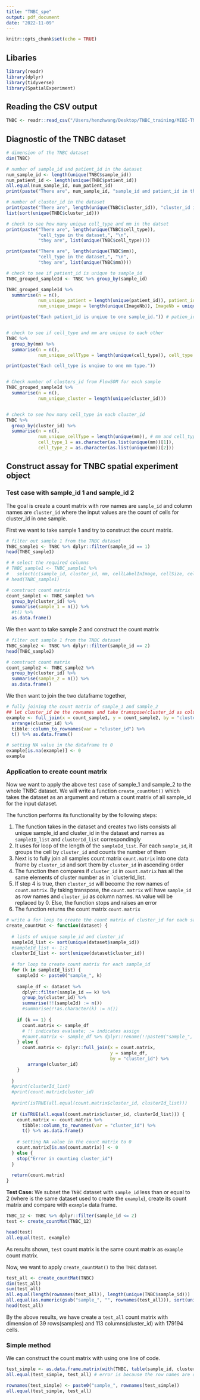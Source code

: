 ```yaml
---
title: "TNBC_spe"
output: pdf_document
date: "2022-11-09"
---
```


```r
knitr::opts_chunk$set(echo = TRUE)
```


## Libaries
```r
library(readr)
library(dplyr)
library(tidyverse)
library(SpatialExperiment)
```


## Reading the CSV output

```r
TNBC <- readr::read_csv("/Users/henzhwang/Desktop/TNBC_training/MIBI-TNBC_scdata_counts_mm_matlab_revised.csv")
```


## Diagnostic of the TNBC dataset

```r
# dimension of the TNBC dataset
dim(TNBC)

# number of sample_id and patient_id in the dataset
num_sample_id <- length(unique(TNBC$sample_id))
num_patient_id <- length(unique(TNBC$patient_id))
all.equal(num_sample_id, num_patient_id)
print(paste("There are", num_sample_id, "sample_id and patient_id in the datset."))

# number of cluster_id in the dataset
print(paste("There are", length(unique(TNBC$cluster_id)), "cluster_id in the datset."))
list(sort(unique(TNBC$cluster_id)))

# check to see how many unique cell_type and mm in the datset
print(paste("There are", length(unique(TNBC$cell_type)), 
            "cell_type in the dataset,", "\n", 
            "they are", list(unique(TNBC$cell_type))))

print(paste("There are", length(unique(TNBC$mm)), 
            "cell_type in the dataset,", "\n", 
            "they are", list(unique(TNBC$mm))))
```


```r
# check to see if patient_id is unique to sample_id
TNBC_grouped_sampleId <- TNBC %>% group_by(sample_id)

TNBC_grouped_sampleId %>% 
  summarise(n = n(), 
            num_unique_patient = length(unique(patient_id)), patient_id = unique(patient_id),
            num_unique_image = length(unique(ImageNb)), ImageNb = unique(ImageNb)) #Image 22 and 38 are not included

print(paste("Each patient_id is unqiue to one sample_id.")) # patien_id and sample_id are redundant


# check to see if cell_type and mm are unique to each other
TNBC %>% 
  group_by(mm) %>% 
  summarise(n = n(),
            num_unique_cellType = length(unique(cell_type)), cell_type = unique(cell_type))

print(paste("Each cell_type is unqiue to one mm type."))


# Check number of clusters_id from FlowSOM for each sample
TNBC_grouped_sampleId %>% 
  summarise(n = n(),
            num_unique_cluster = length(unique(cluster_id)))


# check to see how many cell_type in each cluster_id
TNBC %>% 
  group_by(cluster_id) %>% 
  summarise(n = n(),
            num_unique_cellType = length(unique(mm)), # mm and cell_type are the same
            cell_type_1 = as.character(as.list(unique(mm))[1]), 
            cell_type_2 = as.character(as.list(unique(mm))[2]))
```


## Construct assay for TNBC spatial experiment object

### Test case with sample_id 1 and sample_id 2

The goal is create a count matrix with row names are `sample_id` and column names are `cluster_id` where the input values are the count of cells for cluster_id in one sample.

First we want to take sample 1 and try to construct the count matrix.
```r
# filter out sample 1 from the TNBC dataset
TNBC_sample1 <- TNBC %>% dplyr::filter(sample_id == 1)
head(TNBC_sample1)

# # select the required columns
# TNBC_sample1 <- TNBC_sample1 %>% 
#   select(c(sample_id, cluster_id, mm, cellLabelInImage, cellSize, cellRadius, centroidX, centroidY))
# head(TNBC_sample1)

# construct count matrix
count_sample1 <- TNBC_sample1 %>% 
  group_by(cluster_id) %>% 
  summarise(sample_1 = n()) %>% 
  #t() %>% 
  as.data.frame()
```


We then want to take sample 2 and construct the count matrix
```r
# filter out sample 1 from the TNBC dataset
TNBC_sample2 <- TNBC %>% dplyr::filter(sample_id == 2)
head(TNBC_sample2)

# construct count matrix
count_sample2 <- TNBC_sample2 %>% 
  group_by(cluster_id) %>% 
  summarise(sample_2 = n()) %>% 
  as.data.frame()
```


We then want to join the two dataframe together,
```r
# fully joining the count matrix of sample_1 and sample_2
## let cluster_id be the rownames and take transpose(cluster_id as column name)
example <- full_join(x = count_sample1, y = count_sample2, by = "cluster_id") %>% 
  arrange(cluster_id) %>% 
  tibble::column_to_rownames(var = "cluster_id") %>% 
  t() %>% as.data.frame()

# setting NA value in the dataframe to 0
example[is.na(example)] <- 0
example
```

### Application to create count matrix

Now we want to apply the above test case of sample_1 and sample_2 to the whole TNBC dataset. We will write a function `create_countMat()` which takes the dataset as an argument and return a count matrix of all sample_id for the input dataset.

The function performs its functionality by the following steps:

  1. The function takes in the dataset and creates two lists consists all unique sample_id and cluster_id in the dataset and names as `sampleID_list` and `clusterId_list` correspondingly
  2. It uses for loop of the length of the `sampleId_list`. For each `sample_id`, it groups the cell by `cluster_id` and counts the number of them
  3. Next is to fully join all samples count matrix `count.matrix` into one data frame by `cluster_id` and sort them by `cluster_id` in ascending order
  4. The function then compares if `cluster_id` in `count.matrix` has all the same elements of cluster number as in `clusterId_list.
  5. If step 4 is true, then `cluster_id` will become the row names of `count.matrix`. By taking transpose, the `count.matrix` will have `sample_id` as row names and `cluster_id` as column names. `NA` value will be replaced by $0$. Else, the function stops and raises an error
  6. The function returns the count matrix `count.matrix`

```r
# write a for loop to create the count matrix of cluster_id for each samples for all sample_id
create_countMat <- function(dataset) {
  
  # lists of unique sample_id and cluster_id
  sampleId_list <- sort(unique(dataset$sample_id))
  #sampleId_list <- 1:2
  clusterId_list <- sort(unique(dataset$cluster_id))
  
  # for loop to create count matrix for each sample_id
  for (k in sampleId_list) {
    sampleId <- paste0("sample_", k)
    
    sample_df <- dataset %>%
      dplyr::filter(sample_id == k) %>% 
      group_by(cluster_id) %>% 
      summarise(!!(sampleId) := n())
      #summarise(!!as.character(k) := n())
      
    if (k == 1) {
      count.matrix <- sample_df
      # !! indicates evaluate; := indicates assign
      #count.matrix <- sample_df %>% dplyr::rename(!!paste0("sample_", k) := counts)
    } else {
      count.matrix <- dplyr::full_join(x = count.matrix,
                                       y = sample_df,
                                       by = "cluster_id") %>% 
        arrange(cluster_id)
    }
    
  }
  #print(clusterId_list)
  #print(count.matrix$cluster_id)
  
  #print(isTRUE(all.equal(count.matrix$cluster_id, clusterId_list)))
  
  if (isTRUE(all.equal(count.matrix$cluster_id, clusterId_list))) {
    count.matrix <- count.matrix %>%
      tibble::column_to_rownames(var = "cluster_id") %>%
      t() %>% as.data.frame() 
    
    # setting NA value in the count matrix to 0
    count.matrix[is.na(count.matrix)] <- 0
  } else {
    stop("Error in counting cluster_id")
  }
  
  return(count.matrix)
}
```

**Test Case:** We subset the `TNBC` dataset with `sample_id` less than or equal to 2 (where is the same dataset used to create the `example`), create its count matrix and compare with `example` data frame.

```r
TNBC_12 <- TNBC %>% dplyr::filter(sample_id <= 2)
test <- create_countMat(TNBC_12)

head(test)
all.equal(test, example) 
```
As results shown, `test` count matrix is the same count matrix as `example` count matrix.

Now, we want to apply `create_countMat()` to the `TNBC` dataset.
```r
test_all <- create_countMat(TNBC)
dim(test_all)
sum(test_all)
all.equal(length(rownames(test_all)), length(unique(TNBC$sample_id)))
all.equal(as.numeric(gsub("sample_", "", rownames(test_all))), sort(unique(TNBC$sample_id)))
head(test_all)
```

By the above results, we have create a `test_all` count matrix with dimension of $39$ rows(samples) and $113$ columns(cluster_id) with $179194$ cells.


### Simple method

We can construct the count matrix with using one line of code.
```r
test_simple <- as.data.frame.matrix(with(TNBC, table(sample_id, cluster_id)))
all.equal(test_simple, test_all) # error is because the row names are different

rownames(test_simple) <- paste0("sample_", rownames(test_simple))
all.equal(test_simple, test_all)
```

